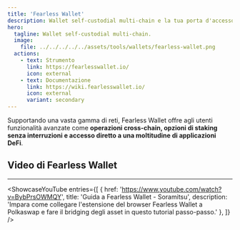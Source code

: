 ```yaml
---
title: 'Fearless Wallet'
description: Wallet self-custodial multi-chain e la tua porta d'accesso alle applicazioni Web3 su Polkadot.
hero:
  tagline: Wallet self-custodial multi-chain.
  image: 
    file: ../../../../../assets/tools/wallets/fearless-wallet.png
  actions:
    - text: Strumento
      link: https://fearlesswallet.io/
      icon: external
    - text: Documentazione
      link: https://wiki.fearlesswallet.io/
      icon: external
      variant: secondary
---
```



Supportando una vasta gamma di reti, Fearless Wallet offre agli utenti funzionalità avanzate come **operazioni cross-chain, opzioni di staking senza interruzioni e accesso diretto a una moltitudine di applicazioni DeFi**.

## Video di Fearless Wallet
------------
<ShowcaseYouTube
  entries={[
    {
      href: 'https://www.youtube.com/watch?v=BybPrsOWMQY',
      title: 'Guida a Fearless Wallet - Soramitsu',
      description: 'Impara come collegare l\'estensione del browser Fearless Wallet a Polkaswap e fare il bridging degli asset in questo tutorial passo-passo.'
    },
  ]} />
